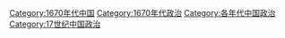[[Category:1670年代中国|Category:1670年代中国]]
[[Category:1670年代政治|Category:1670年代政治]]
[[Category:各年代中国政治|Category:各年代中国政治]]
[[Category:17世纪中国政治|Category:17世纪中国政治]]